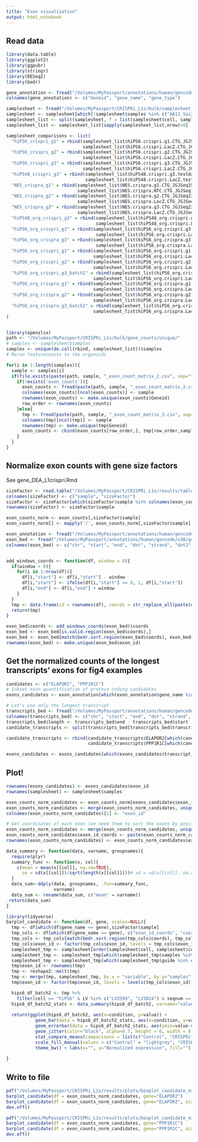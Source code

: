 ```yaml
---
title: "Exon visualization"
output: html_notebook
---
```


## Read data

```r
library(data.table)
library(ggplot2)
library(ggpubr)
library(stringr)
library(DESeq2)
library(bedr)

gene_annotation <- fread("/Volumes/MyPassport/annotations/human/gencode/v38/gencode.v38.annotation.gene_names.tab", data.table = F, skip=1, header = F)
colnames(gene_annotation) <- c("Geneid", "gene_name", "gene_type")

samplesheet <- fread("/Volumes/MyPassport/CRISPRi_L1s/bulk/samplesheet_L1crispr.tab", data.table = F, header = T)
samplesheet <- samplesheet[which(!samplesheet$samples %in% c("AA11_Sai2_lv3775_B_CRISPRa_S11", "AA_Sai2_L1_CRISPRa_LV3776_c_S29")),]
samplesheet_list <- split(samplesheet, f = list(samplesheet$cell, samplesheet$experiment, samplesheet$guide, samplesheet$seqnum))
samplesheet_list <- samplesheet_list[sapply(samplesheet_list,nrow)>0] 

samplesheet_comparisons <- list(
  "hiPS6_crispri_g1" = rbind(samplesheet_list$hiPS6.crispri.g1.CTG_JGJSeq156_159_160truseq, 
                             samplesheet_list$hiPS6.crispri.LacZ.CTG_JGJSeq156_159_160truseq),
  "hiPS6_crispri_g2" = rbind(samplesheet_list$hiPS6.crispri.g2.CTG_JGJSeq205_207_208_214_truseq_2023_021,
                             samplesheet_list$hiPS6.crispri.LacZ.CTG_JGJSeq205_207_208_214_truseq_2023_021),
  "hiPS6_crispri_g3" = rbind(samplesheet_list$hiPS6.crispri.g3.CTG_JGJSeq205_207_208_214_truseq_2023_021,
                             samplesheet_list$hiPS6.crispri.LacZ.CTG_JGJSeq205_207_208_214_truseq_2023_021),
  "hiPS48_crispri_g3" = rbind(samplesheet_list$hiPS48.crispri.g3.testdata_ctg_2023_50,
                              samplesheet_list$hiPS48.crispri.LacZ.testdata_ctg_2023_50),
  "NES_crispra_g1" = rbind(samplesheet_list$NES.crispra.g1.CTG_JGJSeq156_159_160truseq,
                           samplesheet_list$NES.crispra.NTC.CTG_JGJSeq156_159_160truseq),
  "NES_crispra_g2" = rbind(samplesheet_list$NES.crispra.g2.CTG_JGJSeq233_237_250_257_2023_145,
                           samplesheet_list$NES.crispra.LacZ.CTG_JGJSeq233_237_250_257_2023_145),
  "NES_crispra_g3" = rbind(samplesheet_list$NES.crispra.g3.CTG_JGJSeq233_237_250_257_2023_145,
                           samplesheet_list$NES.crispra.LacZ.CTG_JGJSeq233_237_250_257_2023_145),
  "hiPS48_org_crispri_g3" = rbind(samplesheet_list$hiPS48_org.crispri.g3.CTGseq278_280_281_282_285_288_289_290_291_2023_282NovaseqX,
                                  samplesheet_list$hiPS48_org.crispri.LacZ.CTGseq278_280_281_282_285_288_289_290_291_2023_282NovaseqX),
  "hiPS6_org_crispri_g3" = rbind(samplesheet_list$hiPS6_org.crispri.g3.CTG_JGJSeq233_237_250_257_2023_145,
                                  samplesheet_list$hiPS6_org.crispri.LacZ.CTG_JGJSeq233_237_250_257_2023_145),
  "hiPS6_org_crispra_g3" = rbind(samplesheet_list$hiPS6_org.crispra.g3.CTG_JGJSeq233_237_250_257_2023_145,
                                  samplesheet_list$hiPS6_org.crispra.LacZ.CTG_JGJSeq233_237_250_257_2023_145),
  "hiPS6_org_crispri_g1" = rbind(samplesheet_list$hiPS6_org.crispri.g1.CTG_2024_017_Seq296_297_305_315_bulkRNASeq,
                                 samplesheet_list$hiPS6_org.crispri.LacZ.CTG_2024_017_Seq296_297_305_315_bulkRNASeq),
  "hiPS6_org_crispri_g2" = rbind(samplesheet_list$hiPS6_org.crispri.g2.CTG_2024_017_Seq296_297_305_315_bulkRNASeq,
                                 samplesheet_list$hiPS6_org.crispri.LacZ.CTG_2024_017_Seq296_297_305_315_bulkRNASeq),
  "hiPS6_org_crispri_g3_batch2" = rbind(samplesheet_list$hiPS6_org.crispri.g3.CTG_2024_017_Seq296_297_305_315_bulkRNASeq,
                                 samplesheet_list$hiPS6_org.crispri.LacZ.CTG_2024_017_Seq296_297_305_315_bulkRNASeq),
  "hiPS6_org_crispra_g1" = rbind(samplesheet_list$hiPS6_org.crispra.g1.CTG_2024_017_Seq296_297_305_315_bulkRNASeq,
                                 samplesheet_list$hiPS6_org.crispra.LacZ.CTG_2024_017_Seq296_297_305_315_bulkRNASeq),
  "hiPS6_org_crispra_g2" = rbind(samplesheet_list$hiPS6_org.crispra.g2.CTG_2024_017_Seq296_297_305_315_bulkRNASeq,
                                 samplesheet_list$hiPS6_org.crispra.LacZ.CTG_2024_017_Seq296_297_305_315_bulkRNASeq),
  "hiPS6_org_crispra_g3_batch2" = rbind(samplesheet_list$hiPS6_org.crispra.g3.CTG_2024_017_Seq296_297_305_315_bulkRNASeq,
                                 samplesheet_list$hiPS6_org.crispra.LacZ.CTG_2024_017_Seq296_297_305_315_bulkRNASeq)
)


library(openxlsx)
path <- "/Volumes/MyPassport/CRISPRi_L1s/bulk/gene_counts/unique/"
# samples <- samplesheet$samples
samples <- unique(do.call(rbind, samplesheet_list))$samples
# Rerun featurecounts to the organoids 

for(i in 1:length(samples)){
  sample <- samples[i]
  if(file.exists(paste(path, sample, "_exon_count_matrix_2.csv", sep=""))){
    if(!exists('exon_counts')){
      exon_counts <- fread(paste(path, sample, "_exon_count_matrix_2.csv", sep=""), data.table = F)    
      colnames(exon_counts)[ncol(exon_counts)] <- sample
      rownames(exon_counts) <- make.unique(exon_counts$Geneid)
      row_order <- rownames(exon_counts)
    }else{
      tmp <- fread(paste(path, sample, "_exon_count_matrix_2.csv", sep=""), data.table = F)
      colnames(tmp)[ncol(tmp)] <- sample
      rownames(tmp) <- make.unique(tmp$Geneid)
      exon_counts <- cbind(exon_counts[row_order,], tmp[row_order,sample,drop=F])
    }
  }
}
```

## Normalize exon counts with gene size factors 

See gene_DEA_L1crispri.Rmd
```r
sizeFactor <- read.table("/Volumes/MyPassport/CRISPRi_L1s/results/tables/gene_sizeFactors.tab")
colnames(sizeFactor) <- c("sample", "sizeFactor")
sizeFactor <- sizeFactor[which(sizeFactor$sample %in% colnames(exon_counts)),]
rownames(sizeFactor) <- sizeFactor$sample

exon_counts_norm <- exon_counts[,sizeFactor$sample]
exon_counts_norm[] <- mapply('/', exon_counts_norm[,sizeFactor$sample], sizeFactor[sizeFactor$sample,"sizeFactor"])

exon_annotation <- fread("/Volumes/MyPassport/annotations/human/gencode/v38/gencode.v38.annotation.basic.exons.gene_names.tab", data.table = F, skip=1, header = T)
exon_bed <- fread("/Volumes/MyPassport/annotations/human/gencode/v38/gencode.v38.annotation.basic.exons.bed", data.table = F, skip=1)
colnames(exon_bed) <- c("chr", "start", "end", "dot", "strand", "dot2", "exon_id")


add_windows_coords <- function(df, window = 0){
  if(window > 0){
    for(i in 1:nrow(df)){
      df[i,"start"] <- df[i,"start"] - window
      df[i,"start"] <- ifelse(df[i,"start"] <= 0, 1, df[i,"start"])
      df[i,"end"] <- df[i,"end"] + window
    }
  }
  tmp <- data.frame(id = rownames(df), coords = str_replace_all(paste(df$chr, paste(format(df$start, scientific = F), format(df$end, scientific = F), sep = "-"), sep = ":"), pattern = " ", replacement = ""))
  return(tmp)
}

exon_bed$coords <- add_windows_coords(exon_bed)$coords
exon_bed <- exon_bed[is.valid.region(exon_bed$coords),]
exon_bed <- exon_bed[match(bedr.sort.region(exon_bed$coords), exon_bed$coords),]
rownames(exon_bed) <- make.unique(exon_bed$exon_id)
```

## Get the normalized counts of the longest transcripts' exons for fig4 examples
```r
candidates <- c("ELAPOR2", "PPP1R1C")
# Subset exon quantification of protein coding candidates
exons_candidates <- exon_annotation[which(exon_annotation$gene_name %in% candidates),]

# Let's use only the longest transcript
transcripts_bed <- fread("/Volumes/MyPassport/annotations/human/gencode/v38/gencode.v38.annotation.transcripts.bed", data.table = F, skip = 1, header = F)
colnames(transcripts_bed) <- c("chr", "start", "end", "dot", "strand", "dot2", "gene_id", "transcript_id", "gene_name")
transcripts_bed$length <- transcripts_bed$end - transcripts_bed$start
candidate_transcripts <- split(transcripts_bed[transcripts_bed$transcript_id %in% unique(exons_candidates$transcript_id),], f = transcripts_bed[transcripts_bed$transcript_id %in% unique(exons_candidates$transcript_id),"gene_name"])

candidate_transcripts <- rbind(candidate_transcripts$ELAPOR2[which(candidate_transcripts$ELAPOR2$length == max(candidate_transcripts$ELAPOR2$length)), c("transcript_id", "gene_name")],
                               candidate_transcripts$PPP1R1C[which(candidate_transcripts$PPP1R1C$length == max(candidate_transcripts$PPP1R1C$length)), c("transcript_id", "gene_name")])

exons_candidates <- exons_candidates[which(exons_candidates$transcript_id %in% candidate_transcripts$transcript_id),]
```

## Plot!

```r
rownames(exons_candidates) <- exons_candidates$exon_id
rownames(samplesheet) <- samplesheet$samples

exon_counts_norm_candidates <- exon_counts_norm[exons_candidates$exon_id,]
exon_counts_norm_candidates <- merge(exon_counts_norm_candidates, unique(exon_annotation[,c("exon_id", "gene_name")]), by.x="row.names", by.y="exon_id")
colnames(exon_counts_norm_candidates)[1] <- "exon_id"

# Get coordinates of each exon (we need them to sort the exons by position)
exon_counts_norm_candidates <- merge(exon_counts_norm_candidates, unique(exon_bed[,c("exon_id", "coords")]), by="exon_id")
exon_counts_norm_candidates$exon_id_coords <- paste(exon_counts_norm_candidates$exon_id, exon_counts_norm_candidates$coords, sep="  ")
rownames(exon_counts_norm_candidates) <- exon_counts_norm_candidates$exon_id

data_summary <- function(data, varname, groupnames){
  require(plyr)
  summary_func <- function(x, col){
    c(mean = mean(x[[col]], na.rm=TRUE),
      se = sd(x[[col]])/sqrt(length(x[[col]])))# sd = sd(x[[col]], na.rm=TRUE))
  }
  data_sum<-ddply(data, groupnames, .fun=summary_func,
                  varname)
  data_sum <- rename(data_sum, c("mean" = varname))
 return(data_sum)
}

library(tidyverse)
barplot_candidate <- function(df, gene, scales=NULL){
  tmp <- df[which(df$gene_name == gene),sizeFactor$sample]
  tmp_cols <- df[which(df$gene_name == gene), c("exon_id_coords", "coords", "exon_id")]
  tmp_cols <- tmp_cols[match(bedr.sort.region(tmp_cols$coords), tmp_cols$coords),]
  tmp_cols$exon_id <- factor(tmp_cols$exon_id, levels = tmp_cols$exon_id)
  samplesheet_tmp <- samplesheet[order(samplesheet$cell, samplesheet$condition, samplesheet$guide),]
  samplesheet_tmp <- samplesheet_tmp[which(samplesheet_tmp$samples %in% colnames(tmp)),]
  samplesheet_tmp <- samplesheet_tmp[which(samplesheet_tmp$guide %in% c("LacZ", "g1", "g3")),]
  tmp$exon_id <- rownames(tmp)
  tmp <- reshape2::melt(tmp)
  tmp <- merge(tmp, samplesheet_tmp, by.x = "variable", by.y="samples")
  tmp$exon_id <- factor(tmp$exon_id, levels = levels(tmp_cols$exon_id))

  hips6_df_batch2 <- tmp %>% 
    filter(cell == "hiPS6" & LV %in% c("LV3599", "LV3824") & seqnum == "CTG_JGJSeq205_207_208_214_truseq_2023_021")
  hips6_df_batch2_stats <- data_summary(hips6_df_batch2, varname="value", groupnames=c("condition", "exon_id"))
  
  return(ggplot(hips6_df_batch2, aes(x=condition, y=value)) +
           geom_bar(data = hips6_df_batch2_stats, aes(x=condition, y=value, fill=condition), stat="identity", alpha=0.7) + 
           geom_errorbar(data = hips6_df_batch2_stats, aes(ymin=value-se, ymax=value+se), color="black", alpha=0.8, width=.2,position=position_dodge(0.05)) +
           geom_jitter(color="black", alpha=0.7, height = 0, width = 0.1) +
           stat_compare_means(comparisons = list(c("Control", "CRISPRi")), label = "p.format", method = "t.test", paired=T, tip.length = 0) +
           scale_fill_manual(values = c("Control" = "lightgrey", "CRISPRi" = "#cba8cf")) + facet_wrap(.~exon_id, ncol=length(levels(tmp_cols$exon_id)), scales = scales) +
           theme_bw() + labs(x="", y="Normalized expression", fill="") + ggtitle(paste("hiPS6:", gene)) + theme(panel.grid.major = element_blank(), panel.grid.minor = element_blank(), plot.title = element_text(size = 12)))
  
}

```

## Write to file
```r
pdf("/Volumes/MyPassport/CRISPRi_L1s/results/plots/boxplot_candidate_exon_elapor2.pdf", width= 24, height = 3)
barplot_candidate(df = exon_counts_norm_candidates, gene="ELAPOR2") 
barplot_candidate(df = exon_counts_norm_candidates, gene="ELAPOR2", scales = "free_y") 
dev.off()

pdf("/Volumes/MyPassport/CRISPRi_L1s/results/plots/boxplot_candidate_exon_ppp1r1c.pdf", width= 10, height = 3)
barplot_candidate(df = exon_counts_norm_candidates, gene="PPP1R1C") 
barplot_candidate(df = exon_counts_norm_candidates, gene="PPP1R1C", scales = "free_y") 
dev.off()
```


